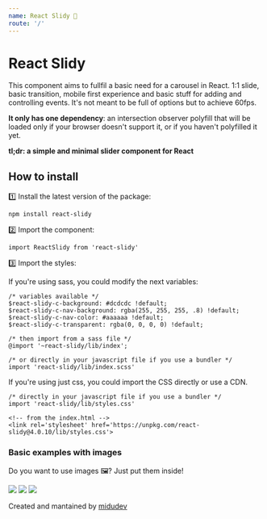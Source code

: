 ```yaml
---
name: React Slidy 🍃
route: '/'
---
```


# React Slidy

This component aims to fullfil a basic need for a carousel in React. 1:1 slide, basic transition, mobile first experience and basic stuff for adding and controlling events. It's not meant to be full of options but to achieve 60fps.

**It only has one dependency**: an intersection observer polyfill that will be loaded only if your browser doesn't support it, or if you haven't polyfilled it yet.

**tl;dr: a simple and minimal slider component for React**


<Playground>
  <ReactSlidy>
    <Number num={1} />
    <Number num={2} />
    <Number num={3} />
    <Number num={4} />
  </ReactSlidy>
</Playground>

## How to install

1️⃣ Install the latest version of the package:
```
npm install react-slidy
```

2️⃣ Import the component:
```
import ReactSlidy from 'react-slidy'
```

3️⃣ Import the styles:

If you're using sass, you could modify the next variables:
```
/* variables available */
$react-slidy-c-background: #dcdcdc !default;
$react-slidy-c-nav-background: rgba(255, 255, 255, .8) !default;
$react-slidy-c-nav-color: #aaaaaa !default;
$react-slidy-c-transparent: rgba(0, 0, 0, 0) !default;

/* then import from a sass file */
@import '~react-slidy/lib/index';

/* or directly in your javascript file if you use a bundler */
import 'react-slidy/lib/index.scss'
```

If you're using just css, you could import the CSS directly or use a CDN.

```
/* directly in your javascript file if you use a bundler */
import 'react-slidy/lib/styles.css'

<!-- from the index.html -->
<link rel='stylesheet' href='https://unpkg.com/react-slidy@4.0.10/lib/styles.css'> 
```

### Basic examples with images

Do you want to use images 🖼️? Just put them inside!

<Playground>
  <ReactSlidy itemsToPreload={3}>
    <img src="https://loremflickr.com/640/360" />
    <img src="https://loremflickr.com/641/361" />
    <img src="https://loremflickr.com/642/362" />
  </ReactSlidy>
</Playground>

Created and mantained by [midudev](https://midu.dev)